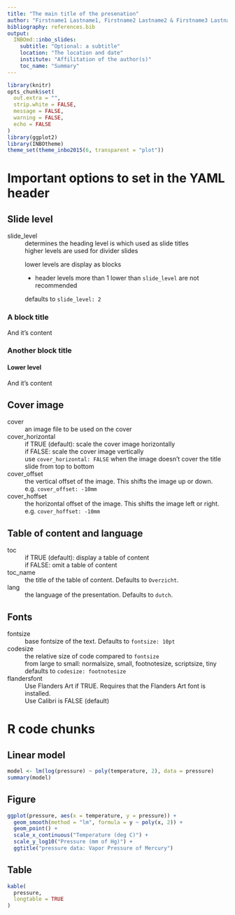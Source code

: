 ```yaml
---
title: "The main title of the presenation"
author: "Firstname1 Lastname1, Firstname2 Lastname2 & Firstname3 Lastname3"
bibliography: references.bib
output: 
  INBOmd::inbo_slides:
    subtitle: "Optional: a subtitle"
    location: "The location and date"
    institute: "Affilitation of the author(s)"
    toc_name: "Summary"
---
```


```r
library(knitr)
opts_chunk$set(
  out.extra = "",
  strip.white = FALSE,
  message = FALSE,
  warning = FALSE,
  echo = FALSE
)
library(ggplot2)
library(INBOtheme)
theme_set(theme_inbo2015(6, transparent = "plot"))
```


# Important options to set in the YAML header

## Slide level 

slide_level
  ~ determines the heading level is which used as slide titles
  ~ higher levels are used for divider slides
  ~ lower levels are display as blocks
  
    - header levels more than 1 lower than `slide_level` are not recommended
  ~ defaults to `slide_level: 2`
  
### A block title

And it's content

### Another block title

#### Lower level

And it's content

## Cover image

cover
  ~ an image file to be used on the cover

cover_horizontal
  ~ if TRUE (default): scale the cover image horizontally
  ~ if FALSE: scale the cover image vertically
  ~ use `cover_horizontal: FALSE` when the image doesn't cover the title slide from top to bottom

cover_offset
  ~ the vertical offset of the image. This shifts the image up or down.
  ~ e.g. `cover_offset: -10mm`

cover_hoffset
  ~ the horizontal offset of the image. This shifts the image left or right.
  ~ e.g. `cover_hoffset: -10mm`

## Table of content and language

toc
  ~ if TRUE (default): display a table of content
  ~ if FALSE: omit a table of content

toc_name
  ~ the title of the table of content. Defaults to `Overzicht`.
  
lang
  ~ the language of the presentation. Defaults to `dutch`.

## Fonts

fontsize
  ~ base fontsize of the text. Defaults to `fontsize: 10pt`

codesize
  ~ the relative size of code compared to `fontsize`
  ~ from large to small: normalsize, small, footnotesize, scriptsize, tiny
  ~ defaults to `codesize: footnotesize`

flandersfont
  ~ Use Flanders Art if TRUE. Requires that the Flanders Art font is installed.
  ~ Use Calibri is FALSE (default)

# R code chunks

## Linear model

```r
model <- lm(log(pressure) ~ poly(temperature, 2), data = pressure)
summary(model)
```

## Figure

```r
ggplot(pressure, aes(x = temperature, y = pressure)) + 
  geom_smooth(method = "lm", formula = y ~ poly(x, 2)) +
  geom_point() +
  scale_x_continuous("Temperature (deg C)") +
  scale_y_log10("Pressure (mm of Hg)") +
  ggtitle("pressure data: Vapor Pressure of Mercury")
```


## Table {.allowframebreaks}

```r
kable(
  pressure,
  longtable = TRUE
)
```
